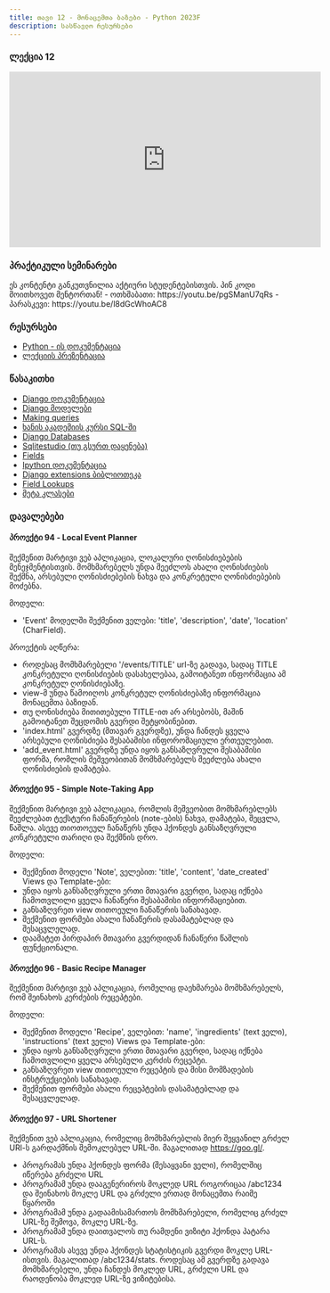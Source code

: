```yaml
---
title: თავი 12 - მონაცემთა ბაზები - Python 2023F
description: სასწავლო რესურსები
---
```


### ლექცია 12
<iframe width="560" height="315" src="https://www.youtube.com/embed/DIkxZ_tsVuo" title="YouTube video player" frameborder="0" allow="accelerometer; autoplay; clipboard-write; encrypted-media; gyroscope; picture-in-picture; web-share" allowfullscreen></iframe>

### პრაქტიკული სემინარები

<Card>
<PinCodeProtectedContent>
    <Locked>
        ეს კონტენტი განკუთვნილია აქტიური სტუდენტებისთვის.
        პინ კოდი მოითხოვეთ მენტორთან!
    </Locked>
    <Unlocked>
        - ოთხშაბათი: https://youtu.be/pgSManU7qRs
        - პარასკევი: https://youtu.be/l8dGcWhoAC8
    </Unlocked>
</PinCodeProtectedContent>
</Card>

### რესურსები
- [Python - ის დოკუმენტაცია](https://docs.python.org/3/library/)
- [ლექციის პრეზენტაცია](https://docs.google.com/presentation/d/1a9i8JFdfRI0hzwIoE8WA3QGGw-cg_lW6Z4DRKc0cr04/edit?usp=sharing)

### წასაკითხი
- [Django დოკუმენტაცია](https://docs.djangoproject.com/en/4.2/)
- [Django მოდელები](https://docs.djangoproject.com/en/5.0/topics/db/models/)
- [Making queries](https://docs.djangoproject.com/en/5.0/topics/db/queries/)
- [ხანის აკადემიის კურსი SQL-ში](https://www.khanacademy.org/computing/computer-programming/sql)
- [Django Databases](https://docs.djangoproject.com/en/5.0/ref/databases/)
- [Sqlitestudio (თუ გსურთ დაყენება)](https://sqlitestudio.pl/)
- [Fields](https://docs.djangoproject.com/en/5.0/ref/models/fields/)
- [Ipython დოკუმენტაცია](https://ipython.org/ipython-doc/3/install/install.html)
- [Django extensions ბიბლიოთეკა](https://django-extensions.readthedocs.io/en/latest/)
- [Field Lookups](https://docs.djangoproject.com/en/4.2/ref/models/querysets/#field-lookups)
- [მეტა კლასები](https://docs.djangoproject.com/en/4.2/ref/models/options/)


### დავალებები

#### პროექტი 94 -  Local Event Planner
შექმენით მარტივი ვებ აპლიკაცია, ლოკალური ღონისძიებების მენეჯმენტისთვის. მომხმარებელს უნდა შეეძლოს ახალი ღონისძიების შექმნა, არსებული ღონისძიებების ნახვა და კონკრეტული ღონისძიებების მოძებნა.

მოდელი:
- 'Event' მოდელში შექმენით ველები: 'title', 'description', 'date', 'location' (CharField).

პროექტის აღწერა:
- როდესაც მომხმარებელი '/events/TITLE' url-ზე გადავა, სადაც TITLE კონკრეტული ღონისძიების დასახელებაა, გამოიტანეთ ინფორმაცია ამ კონკრეტულ ღონისძიებაზე.
- view-მ უნდა წამოიღოს კონკრეტულ ღონისძიებაზე ინფორმაცია მონაცემთა ბაზიდან.
- თუ ღონისძიება მითითებული TITLE-ით არ არსებობს, მაშინ გამოიტანეთ შეცდომის გვერდი შეტყობინებით.
- 'index.html' გვერდზე (მთავარ გვერდზე), უნდა ჩანდეს ყველა არსებული ღონისძიება შესაბამისი ინფორომაციული ერთეულებით.
- 'add_event.html' გვერდზე უნდა იყოს განსაზღვრული შესაბამისი ფორმა, რომლის მეშვეობითან მომხმარებელს შეეძლება ახალი ღონისძიების დამატება.



#### პროექტი 95 -  Simple Note-Taking App
შექმენით მარტივი ვებ აპლიკაცია, რომლის მეშვეობით მომხმარებლებს შეეძლებათ ტექსტური ჩანაწერების (note-ების) ნახვა, დამატება, შეცვლა, წაშლა.
ასევე თიოთოეულ ჩანაწერს უნდა ჰქონდეს განსაზღვრული კონკრეტული თარიღი და შექმნის დრო.

მოდელი:
- შექმენით მოდელი 'Note', ველებით: 'title', 'content', 'date_created'
Views და Template-ები:
- უნდა იყოს განსაზღვრული ერთი მთავარი გვერდი, სადაც იქნება ჩამოთვლილი ყველა ჩანაწერი შესაბამისი ინფორმაციებით.
- განსაზღვრეთ view თითოეული ჩანაწერის სანახავად.
- შექმენით ფორმები ახალი ჩანაწერის დასამატებლად და შესაცვლელად.
- დაამატეთ პირდაპირ მთავარი გვერდიდან ჩანაწერი წაშლის ფუნქციონალი.

#### პროექტი 96 - Basic Recipe Manager
შექმენით მარტივი ვებ აპლიკაცია, რომელიც დაეხმარება მომხმარებელს, რომ შეინახოს კერძების რეცეპტები.

მოდელი:
- შექმენით მოდელი 'Recipe', ველებით: 'name', 'ingredients' (text ველი), 'instructions' (text ველი)
Views და Template-ები:
- უნდა იყოს განსაზღვრული ერთი მთავარი გვერდი, სადაც იქნება ჩამოთვლილი ყველა არსებული კერძის რეცეპტი.
- განსაზღვრეთ view თითოეული რეცეპტის და მისი მომზადების ინსტრუქციების სანახავად.
- შექმენით ფორმები ახალი რეცეპტების დასამატებლად და შესაცვლელად.

#### პროექტი 97 - URL Shortener
შექმენით ვებ აპლიკაცია, რომელიც მომხმარებლის მიერ შეყვანილ გრძელ URl-ს გარდაქმნის შემოკლებულ URL-ში.
მაგალითად https://goo.gl/.
- პროგრამას უნდა ჰქონდეს ფორმა (შესაყვანი ველი), რომელშიც იწერება გრძელი URL
- პროგრამამ უნდა დააგენერიროს მოკლედ URL როგორიცაა /abc1234 და შეინახოს მოკლე URL და გრძელი ერთად მონაცემთა რაიმე წყაროში
- პროგრამამ უნდა გადაამისამართოს მომხმარებელი, რომელიც გრძელ URL-ზე შემოვა, მოკლე URL-ზე.
- პროგრამამ უნდა დაითვალოს თუ რამდენი ვიზიტი ჰქონდა პატარა URL-ს.
- პროგრამას ასევე უნდა ჰქონდეს სტატისტიკის გვერდი მოკლე URL-ისთვის. მაგალითად /abc1234/stats.
როდესაც ამ გვერდზე გადავა მომხმარებელი, უნდა ჩანდეს მოკლედ URL, გრძელი URL და რაოდენობა მოკლედ URL-ზე ვიზიტებისა.

